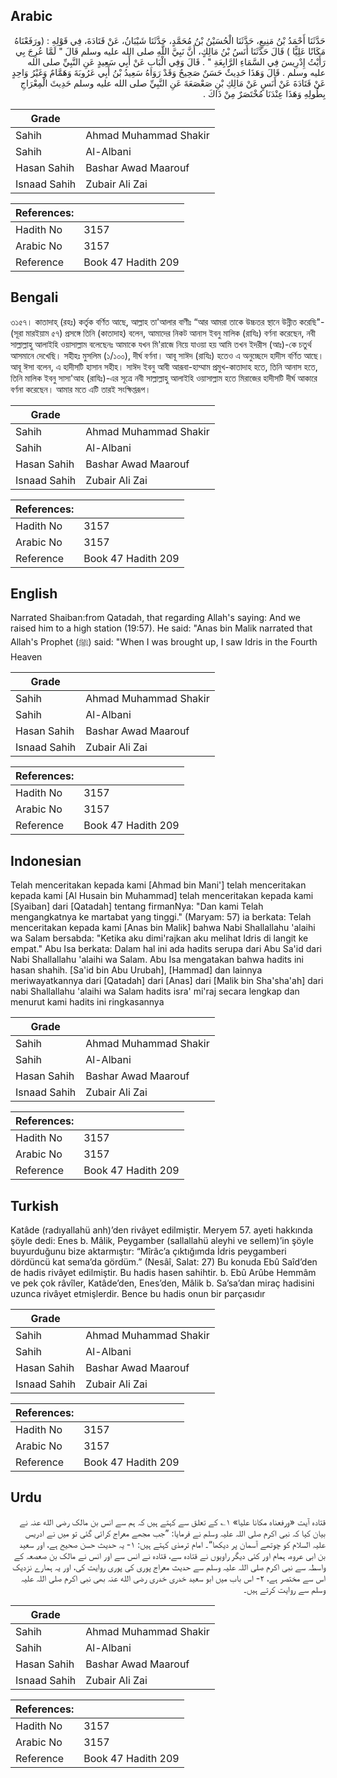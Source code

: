 ## Arabic


<div dir="rtl" lang="ar" style={{fontSize:'larger',backgroundColor:'#f8f9fa',padding:20}}>
حَدَّثَنَا أَحْمَدُ بْنُ مَنِيعٍ، حَدَّثَنَا الْحُسَيْنُ بْنُ مُحَمَّدٍ، حَدَّثَنَا شَيْبَانُ، عَنْ قَتَادَةَ، فِي قَوْلِهِ ‏:‏ ‏(‏ورَفَعْنَاهُ مَكَانًا عَلِيًّا ‏)‏ قَالَ حَدَّثَنَا أَنَسُ بْنُ مَالِكٍ، أَنَّ نَبِيَّ اللَّهِ صلى الله عليه وسلم قَالَ ‏"‏ لَمَّا عُرِجَ بِي رَأَيْتُ إِدْرِيسَ فِي السَّمَاءِ الرَّابِعَةِ ‏"‏ ‏.‏ قَالَ وَفِي الْبَابِ عَنْ أَبِي سَعِيدٍ عَنِ النَّبِيِّ صلى الله عليه وسلم ‏.‏ قَالَ وَهَذَا حَدِيثٌ حَسَنٌ صَحِيحٌ وَقَدْ رَوَاهُ سَعِيدُ بْنُ أَبِي عَرُوبَةَ وَهَمَّامٌ وَغَيْرُ وَاحِدٍ عَنْ قَتَادَةَ عَنْ أَنَسٍ عَنْ مَالِكِ بْنِ صَعْصَعَةَ عَنِ النَّبِيِّ صلى الله عليه وسلم حَدِيثَ الْمِعْرَاجِ بِطُولِهِ وَهَذَا عِنْدَنَا مُخْتَصَرٌ مِنْ ذَاكَ ‏.‏
</div>
<div style={{backgroundColor:'#f8f9fa',padding:20, marginBottom: 10}}><table> <thead> <tr> <th>Grade</th> <th></th> </tr> </thead> <tbody> <tr><td>Sahih</td><td>Ahmad Muhammad Shakir</td></tr><tr><td>Sahih</td><td>Al-Albani</td></tr><tr><td>Hasan Sahih</td><td>Bashar Awad Maarouf</td></tr><tr><td>Isnaad Sahih</td><td>Zubair Ali Zai</td></tr></tbody></table><table> <thead> <tr> <th>References:</th> <th></th> </tr> </thead> <tbody><tr><td>Hadith No</td><td>3157</td></tr><tr><td>Arabic No</td><td>3157</td></tr><tr><td>Reference</td><td>Book 47 Hadith 209</td></tr></tbody></table></div>

## Bengali


<div dir="ltr" lang="bn" style={{fontSize:'larger',backgroundColor:'#f8f9fa',padding:20}}>
৩১৫৭। কাতাদাহ্ (রহঃ) কর্তৃক বর্ণিত আছে, আল্লাহ তা'আলার বাণীঃ “আর আমরা তাকে উচ্চতর স্থানে উন্নীত করেছি"- (সূরা মারইয়াম ৫৭) প্রসঙ্গে তিনি (কাতাদাহ) বলেন, আমাদের নিকট আনাস ইবনু মালিক (রাযিঃ) বর্ণনা করেছেন, নবী সাল্লাল্লাহু আলাইহি ওয়াসাল্লাম বলেছেনঃ আমাকে যখন মি'রাজে নিয়ে যাওয়া হয় আমি তখন ইদরীস (আঃ)-কে চতুর্থ আসমানে দেখেছি। সহীহঃ মুসলিম (১/১০০), দীর্ঘ বর্ণনা। আবূ সাঈদ (রাযিঃ) হতেও এ অনুচ্ছেদে হাদীস বর্ণিত আছে। আবূ ঈসা বলেন, এ হাদীসটি হাসান সহীহ। সাঈদ ইবনু আবী আরূবা-হাম্মাম প্রমুখ-কাতাদাহ হতে, তিনি আনাস হতে, তিনি মালিক ইবনু সাসা'আহ (রাযিঃ)-এর সূত্রে নবী সাল্লাল্লাহু আলাইহি ওয়াসাল্লাম হতে মিরাজের হাদীসটি দীর্ঘ আকারে বর্ণনা করেছেন। আমার মতে এটি তারই সংক্ষিপ্তরূপ।
</div>
<div style={{backgroundColor:'#f8f9fa',padding:20, marginBottom: 10}}><table> <thead> <tr> <th>Grade</th> <th></th> </tr> </thead> <tbody> <tr><td>Sahih</td><td>Ahmad Muhammad Shakir</td></tr><tr><td>Sahih</td><td>Al-Albani</td></tr><tr><td>Hasan Sahih</td><td>Bashar Awad Maarouf</td></tr><tr><td>Isnaad Sahih</td><td>Zubair Ali Zai</td></tr></tbody></table><table> <thead> <tr> <th>References:</th> <th></th> </tr> </thead> <tbody><tr><td>Hadith No</td><td>3157</td></tr><tr><td>Arabic No</td><td>3157</td></tr><tr><td>Reference</td><td>Book 47 Hadith 209</td></tr></tbody></table></div>

## English


<div dir="ltr" lang="en" style={{fontSize:'larger',backgroundColor:'#f8f9fa',padding:20}}>
Narrated Shaiban:from Qatadah, that regarding Allah's saying: And we raised him to a high station (19:57). He said: "Anas bin Malik narrated that Allah's Prophet (ﷺ) said: "When I was brought up, I saw Idris in the Fourth Heaven
</div>
<div style={{backgroundColor:'#f8f9fa',padding:20, marginBottom: 10}}><table> <thead> <tr> <th>Grade</th> <th></th> </tr> </thead> <tbody> <tr><td>Sahih</td><td>Ahmad Muhammad Shakir</td></tr><tr><td>Sahih</td><td>Al-Albani</td></tr><tr><td>Hasan Sahih</td><td>Bashar Awad Maarouf</td></tr><tr><td>Isnaad Sahih</td><td>Zubair Ali Zai</td></tr></tbody></table><table> <thead> <tr> <th>References:</th> <th></th> </tr> </thead> <tbody><tr><td>Hadith No</td><td>3157</td></tr><tr><td>Arabic No</td><td>3157</td></tr><tr><td>Reference</td><td>Book 47 Hadith 209</td></tr></tbody></table></div>

## Indonesian


<div dir="ltr" lang="id" style={{fontSize:'larger',backgroundColor:'#f8f9fa',padding:20}}>
Telah menceritakan kepada kami [Ahmad bin Mani'] telah menceritakan kepada kami [Al Husain bin Muhammad] telah menceritakan kepada kami [Syaiban] dari [Qatadah] tentang firmanNya: "Dan kami Telah mengangkatnya ke martabat yang tinggi." (Maryam: 57) ia berkata: Telah menceritakan kepada kami [Anas bin Malik] bahwa Nabi Shallallahu 'alaihi wa Salam bersabda: "Ketika aku dimi'rajkan aku melihat Idris di langit ke empat." Abu Isa berkata: Dalam hal ini ada hadits serupa dari Abu Sa'id dari Nabi Shallallahu 'alaihi wa Salam. Abu Isa mengatakan bahwa hadits ini hasan shahih. [Sa'id bin Abu Urubah], [Hammad] dan lainnya meriwayatkannya dari [Qatadah] dari [Anas] dari [Malik bin Sha'sha'ah] dari nabi Shallallahu 'alaihi wa Salam hadits isra' mi'raj secara lengkap dan menurut kami hadits ini ringkasannya
</div>
<div style={{backgroundColor:'#f8f9fa',padding:20, marginBottom: 10}}><table> <thead> <tr> <th>Grade</th> <th></th> </tr> </thead> <tbody> <tr><td>Sahih</td><td>Ahmad Muhammad Shakir</td></tr><tr><td>Sahih</td><td>Al-Albani</td></tr><tr><td>Hasan Sahih</td><td>Bashar Awad Maarouf</td></tr><tr><td>Isnaad Sahih</td><td>Zubair Ali Zai</td></tr></tbody></table><table> <thead> <tr> <th>References:</th> <th></th> </tr> </thead> <tbody><tr><td>Hadith No</td><td>3157</td></tr><tr><td>Arabic No</td><td>3157</td></tr><tr><td>Reference</td><td>Book 47 Hadith 209</td></tr></tbody></table></div>

## Turkish


<div dir="ltr" lang="tr" style={{fontSize:'larger',backgroundColor:'#f8f9fa',padding:20}}>
Katâde (radıyallahü anh)’den rivâyet edilmiştir. Meryem 57. ayeti hakkında şöyle dedi: Enes b. Mâlik, Peygamber (sallallahü aleyhi ve sellem)’in şöyle buyurduğunu bize aktarmıştır: “Mîrâc’a çıktığımda İdris peygamberi dördüncü kat sema’da gördüm.” (Nesâî, Salat: 27) Bu konuda Ebû Saîd’den de hadis rivâyet edilmiştir. Bu hadis hasen sahihtir. b. Ebû Arûbe Hemmâm ve pek çok râvîler, Katâde’den, Enes’den, Mâlik b. Sa’sa’dan miraç hadisini uzunca rivâyet etmişlerdir. Bence bu hadis onun bir parçasıdır
</div>
<div style={{backgroundColor:'#f8f9fa',padding:20, marginBottom: 10}}><table> <thead> <tr> <th>Grade</th> <th></th> </tr> </thead> <tbody> <tr><td>Sahih</td><td>Ahmad Muhammad Shakir</td></tr><tr><td>Sahih</td><td>Al-Albani</td></tr><tr><td>Hasan Sahih</td><td>Bashar Awad Maarouf</td></tr><tr><td>Isnaad Sahih</td><td>Zubair Ali Zai</td></tr></tbody></table><table> <thead> <tr> <th>References:</th> <th></th> </tr> </thead> <tbody><tr><td>Hadith No</td><td>3157</td></tr><tr><td>Arabic No</td><td>3157</td></tr><tr><td>Reference</td><td>Book 47 Hadith 209</td></tr></tbody></table></div>

## Urdu


<div dir="rtl" lang="ur" style={{fontSize:'larger',backgroundColor:'#f8f9fa',padding:20}}>
قتادہ آیت «ورفعناه مكانا عليا» ۱؎ کے تعلق سے کہتے ہیں کہ ہم سے انس بن مالک رضی الله عنہ نے بیان کیا کہ نبی اکرم صلی اللہ علیہ وسلم نے فرمایا: ”جب مجھے معراج کرائی گئی تو میں نے ادریس علیہ السلام کو چوتھے آسمان پر دیکھا“۔ امام ترمذی کہتے ہیں: ۱- یہ حدیث حسن صحیح ہے، اور سعید بن ابی عروہ، ہمام اور کئی دیگر راویوں نے قتادہ سے، قتادہ نے انس سے اور انس نے مالک بن صعصعہ کے واسطہ سے نبی اکرم صلی اللہ علیہ وسلم سے حدیث معراج پوری کی پوری روایت کی، اور یہ ہمارے نزدیک اس سے مختصر ہے، ۲- اس باب میں ابو سعید خدری خدری رضی الله عنہ بھی نبی اکرم صلی اللہ علیہ وسلم سے روایت کرتے ہیں۔
</div>
<div style={{backgroundColor:'#f8f9fa',padding:20, marginBottom: 10}}><table> <thead> <tr> <th>Grade</th> <th></th> </tr> </thead> <tbody> <tr><td>Sahih</td><td>Ahmad Muhammad Shakir</td></tr><tr><td>Sahih</td><td>Al-Albani</td></tr><tr><td>Hasan Sahih</td><td>Bashar Awad Maarouf</td></tr><tr><td>Isnaad Sahih</td><td>Zubair Ali Zai</td></tr></tbody></table><table> <thead> <tr> <th>References:</th> <th></th> </tr> </thead> <tbody><tr><td>Hadith No</td><td>3157</td></tr><tr><td>Arabic No</td><td>3157</td></tr><tr><td>Reference</td><td>Book 47 Hadith 209</td></tr></tbody></table></div>